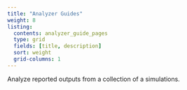 ```yaml
---
title: "Analyzer Guides"
weight: 8
listing:
  contents: analyzer_guide_pages
  type: grid
  fields: [title, description]
  sort: weight
  grid-columns: 1
---
```


Analyze reported outputs from a collection of a simulations.